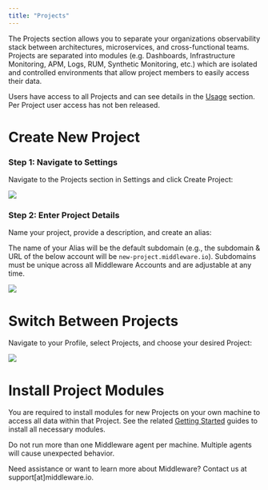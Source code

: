 ```yaml
---
title: "Projects"
---
```


The Projects section allows you to separate your organizations observability stack between architectures, microservices, and cross-functional teams. Projects are separated into modules (e.g. Dashboards, Infrastructure Monitoring, APM, Logs, RUM, Synthetic Monitoring, etc.) which are isolated and controlled environments that allow project members to easily access their data.

<Note>Users have access to all Projects and can see details in the [Usage](https://docs.middleware.io/admin/settings/usage) section. Per Project user access has not ben released.</Note>

# Create New Project
### Step 1: Navigate to Settings

Navigate to the Projects section in Settings and click Create Project:

![](https://lh3.googleusercontent.com/1rqzb8aEA-8btxxDjbP9iTNh3Ph1zWO6SPVoDPk2alwfK1Qi2cMtmmvT6VjhIzjI59fqeuz0jdqyBjsnodlKhXhnrmX7oVvWklJfGHkMMz0Zau9HL0lgppdXnIjY-6EOfTMPAxSHGUAugK1deXPJKSQ)

### Step 2: Enter Project Details

Name your project, provide a description, and create an alias:

<Note> The name of your Alias will be the default subdomain (e.g., the subdomain & URL of the below account will be `new-project.middleware.io`). Subdomains must be unique across all Middleware Accounts and are adjustable at any time.</Note>  
    
![](https://lh5.googleusercontent.com/SHafERVXpo6_tXgXhi3YHWBW-FkjCVzv6qsHcm9jJh0WGCE0Y37jZ7ED1rF9O1sLr1hwQZIWFRcK45_TDYcF1XaeBZOHiM6CC4TQNceWIp89gamZSDqeHGPA7x_25cnPLBjuC9b2Bo8Sd9cCRKryDDY)

# Switch Between Projects

Navigate to your Profile, select Projects, and choose your desired Project:

![](https://lh6.googleusercontent.com/OJGTRiBr5b6LS_smHDeF9kFzyumsFZfamQ1RIMs_x3ra4ZsEfPilFgfJ8YIAteaYwEWGVB1enD5YqXz1iNNzBNKpr2Sg7MHm8BI9vudnVTelhNHqdx1SM9gY-RfNUoInOSxlDvwWSKSGlhEXcn0Q9kU)

# Install Project Modules

You are required to install modules for new Projects on your own machine to access all data within that Project. See the related [Getting Started](https://docs.middleware.io/quickstart) guides to install all necessary modules.

<Warning> Do not run more than one Middleware agent per machine. Multiple agents will cause unexpected behavior. </Warning> 

<Note> Need assistance or want to learn more about Middleware? Contact us at support[at]middleware.io. </Note>